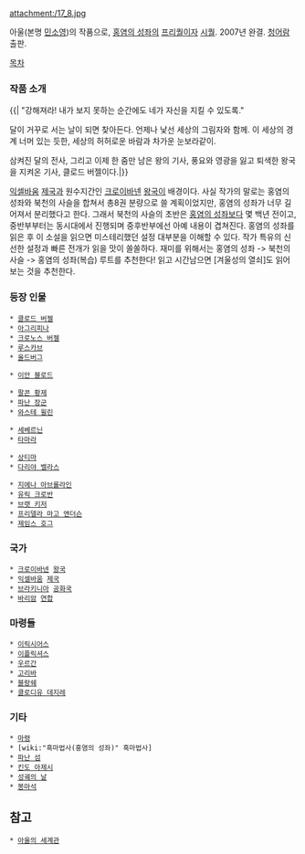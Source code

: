 attachment:/17_8.jpg

아울(본명 [[민소영]])의 작품으로, [[홍염의 성좌]]의 [[프리퀄]]이자 [[시퀄]]. 2007년 완결. [[청어람]] 출판.

[[목차]]

=== 작품 소개 ===
{{|
"강해져라! 내가 보지 못하는 순간에도 네가 자신을 지킬 수 있도록."

달이 거꾸로 서는 날이 되면 찾아든다.
언제나 낯선 세상의 그림자와 함께.
이 세상의 경계 너머 있는 듯한,
세상의 허허로운 바람과 차가운 눈보라같이.

삼켜진 달의 전사,
그리고 이제 한 줌만 남은 왕의 기사,
풍요와 영광을 잃고 퇴색한 왕국을 지켜온 기사,
클로드 버젤이다.|}}

[[익셀바움]] [[제국]]과 원수지간인 [[크로이바넨]] [[왕국]]이 배경이다. 사실 작가의 말로는 홍염의 성좌와 북천의 사슬을 합쳐서 총8권 분량으로 쓸 계획이었지만, 홍염의 성좌가 너무 길어져서 분리했다고 한다. 그래서 북천의 사슬의 초반은 [[홍염의 성좌]]보다 몇 백년 전이고, 중반부부터는 동시대에서 진행되며 중후반부에선 아예 내용이 겹쳐진다. 홍염의 성좌를 읽은 후 이 소설을 읽으면 미스테리했던 설정 대부분을 이해할 수 있다. 
작가 특유의 신선한 설정과 빠른 전개가 읽을 맛이 쏠쏠하다. 재미를 위해서는 홍염의 성좌 -> 북천의 사슬 -> 홍염의 성좌(복습) 루트를 추천한다! 읽고 시간남으면 [겨울성의 열쇠]도 읽어보는 것을 추천한다.


=== 등장 인물 ===
 * [[클로드 버젤]]
 * [[아그리피나]]
 * [[크로노스 버젤]]
 * [[루스카브]]
 * [[올드버그]]

 * [[이안 블로드]]

 * [[팔콘 황제]]
 * [[파난 장군]]
 * [[와스테 윌린]]

 * [[세베르닌]]
 * [[타마라]]

 * [[상티마]]
 * [[다리야 벨라스]]

 * [[지에나 아브롤라인]]
 * [[유릭 크로반]]
 * [[브랫 키저]]
 * [[프리델라 마고 앤더슨]]
 * [[제임스 호그]]

=== 국가 ===
 * [[크로이바넨]] [[왕국]]
 * [[익셀바움]] [[제국]]
 * [[브라키니아]] [[공화국]]
 * [[바리암]] [[연합]]

=== 마령들 ===
 * [[이릭시어스]]
 * [[이플릭셔스]]
 * [[우르간]]
 * [[고리바]]
 * [[블랑쉐]]
 * [[클로디유 데지레]]

=== 기타 ===
 * [[마령]]
 * [wiki:"흑마법사(홍염의 성좌)" 흑마법사]
 * [[파난 섬]]
 * [[킨도 아제시]]
 * [[성궤의 날]]
 * [[봉마석]]
 
== 참고 ==
 * [[아울의 세계관]]

